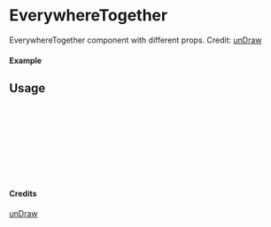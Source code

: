 
<Meta of={EverywhereTogether} title="unDraw/EverywhereTogether" />

# EverywhereTogether

EverywhereTogether component with different props.
Credit: [unDraw](https://undraw.co/illustrations)

#### Example

<Canvas of={EverywhereTogether.Primary} />

## Usage

```ts
import { EverywhereTogether } from "yadl-ui";

const Example = () => {
  return (
      <EverywhereTogether />
  );
};

export default Example;
```

#### Credits
[unDraw](https://undraw.co/illustrations)
